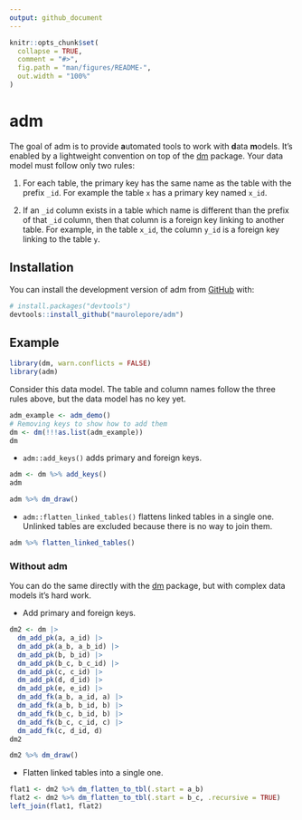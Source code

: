 ```yaml
---
output: github_document
---
```


<!-- README.md is generated from README.Rmd. Please edit that file -->

```r
knitr::opts_chunk$set(
  collapse = TRUE,
  comment = "#>",
  fig.path = "man/figures/README-",
  out.width = "100%"
)
```

# adm

<!-- badges: start -->
<!-- badges: end -->

The goal of adm is to provide **a**utomated tools to work with **d**ata
**m**odels. It's enabled by a lightweight convention on top of the
[dm](https://CRAN.R-project.org/package=dm) package. Your data model must
follow only two rules:

1. For each table, the primary key has the same name as the table with the
prefix `_id`. For example the table `x` has a primary key named `x_id`.

2. If an `_id` column exists in a table which name is different than the prefix
of that `_id` column, then that column is a foreign key linking to another
table. For example, in the table `x_id`, the column `y_id` is a foreign key
linking to the table `y`.

## Installation

You can install the development version of adm from [GitHub](https://github.com/) with:

``` r
# install.packages("devtools")
devtools::install_github("maurolepore/adm")
```

## Example

```r
library(dm, warn.conflicts = FALSE)
library(adm)
```

Consider this data model. The table and column names follow the three rules
above, but the data model has no key yet.

```r
adm_example <- adm_demo()
# Removing keys to show how to add them
dm <- dm(!!!as.list(adm_example))
dm
```

* `adm::add_keys()` adds primary and foreign keys.

```r
adm <- dm %>% add_keys()
adm

adm %>% dm_draw()
```

* `adm::flatten_linked_tables()` flattens linked tables in a single one.
Unlinked tables are excluded because there is no way to join them.

```r
adm %>% flatten_linked_tables()
```

### Without adm

You can do the same directly with the [dm](https://dm.cynkra.com/) package, but
with complex data models it's hard work.

* Add primary and foreign keys.

```r
dm2 <- dm |>
  dm_add_pk(a, a_id) |>
  dm_add_pk(a_b, a_b_id) |>
  dm_add_pk(b, b_id) |>
  dm_add_pk(b_c, b_c_id) |>
  dm_add_pk(c, c_id) |>
  dm_add_pk(d, d_id) |>
  dm_add_pk(e, e_id) |>
  dm_add_fk(a_b, a_id, a) |>
  dm_add_fk(a_b, b_id, b) |>
  dm_add_fk(b_c, b_id, b) |>
  dm_add_fk(b_c, c_id, c) |>
  dm_add_fk(c, d_id, d)
dm2

dm2 %>% dm_draw()
```

* Flatten linked tables into a single one.

```r
flat1 <- dm2 %>% dm_flatten_to_tbl(.start = a_b)
flat2 <- dm2 %>% dm_flatten_to_tbl(.start = b_c, .recursive = TRUE)
left_join(flat1, flat2)
```


